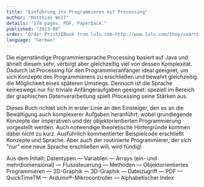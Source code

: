 ```yaml
---
title: "Einführung ins Programmieren mit Processing"
author: "Matthias Wolf"
details: "178 pages. PDF, Paperback."
published: "2013-08"
order: "Order Print/EBook from lulu.com-http://www.lulu.com/shop/search.ep?keyWords=matthias+wolf&categoryId=100501"
language: "German"
---
```


Die eigenständige Programmiersprache Processing basiert auf Java und ähnelt diesem sehr, verbirgt aber gleichzeitig viel von dessen Komplexität. Dadurch ist Processing für den Programmieranfänger ideal geeignet, um sich Konzepte des Programmierens zu erschließen und bewahrt gleichzeitig die Möglichkeit eines späteren Umstiegs. Dennoch ist die Sprache keineswegs nur für triviale Anfängeraufgaben geeignet: speziell im Bereich der graphischen Datenverarbeitung spielt Processing seine Stärken aus.

Dieses Buch richtet sich in erster Linie an den Einsteiger, den es an die Bewältigung auch komplexerer Aufgaben heranführt, wobei grundlegende Konzepte der imperativen und der objektorientierten Programmierung vorgestellt werden. Auch notwendige theoretische Hintergründe kommen dabei nicht zu kurz. Ausführlich kommentierter Beispielcode erschließt Konzepte und Sprache. Aber auch der routinierte Programmierer, der sich "nur" eine neue Sprache erschließen will, wird fündig!

Aus dem Inhalt: Datentypen — Variablen — Arrays (ein- und mehrdiomensional) — Flusssteuerung — Methoden — Objektorientiertes Programmieren — 2D-Graphik — 3D-Graphik — Dateizugriff — PDF — QuickTimeTM — Arduino®-Mikrocontroller — Alphabetischer Index
